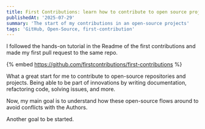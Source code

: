 ```yaml
---
title: First Contributions: learn how to contribute to open source projects
publishedAt: '2025-07-29'
summary: 'The start of my contributions in an open-source projects'
tags: 'GitHub, Open-Source, first-contribution'
---
```


I followed the hands-on tutorial in the Readme of the first contributions and made my first pull request to the same repo.


{% embed https://github.com/firstcontributions/first-contributions %}

What a great start for me to contribute to open-source repositories and projects. Being able to be part of innovations by writing documentation, refactoring code, solving issues, and more. 

Now, my main goal is to understand how these open-source flows around to avoid conflicts with the Authors.

Another goal to be started.